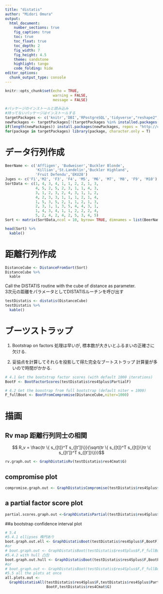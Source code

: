 ```yaml
---
title: "distatis"
author: "Midori Omura"
output:
  html_document:
    number_sections: true
    fig_caption: true
    toc: true
    toc_float: true
    toc_depth: 2
    fig_width: 7
    fig_height: 4.5
    theme: sandstone 
    highlight: tango
    code_folding: hide
editor_options: 
  chunk_output_type: console
---
```


```r
knitr::opts_chunk$set(echo = TRUE, 
                      warning = FALSE,
                      message = FALSE)
```


```r
#パッケージのインストールと読み込み
#持ってないパッケージはインストールする
targetPackages <- c('knitr','DBI','RPostgreSQL','tidyverse',"reshape2","lubridate","dbplot","DT","gridExtra","fmsb","corrplot","graphics","GGally","psych", "GPArotation", "DistatisR") 
newPackages <- targetPackages[!(targetPackages %in% installed.packages()[,"Package"])]
if(length(newPackages)) install.packages(newPackages, repos = "http://cran.us.r-project.org")
for(package in targetPackages) library(package, character.only = T)
```

# データ行列作成
```r
BeerName <- c('Affligen', 'Budweiser','Buckler Blonde',
              'Killian','St.Landelin','Buckler Highland',
              'Fruit Defendu','EKU28')
Juges <- c('F1','M2', 'F3', 'F4', 'M5', 'M6', 'M7', 'M8', 'F9', 'M10')
SortData <- c(1, 4, 3, 4, 1, 1, 2, 2, 1, 3,
              4, 5, 2, 5, 2, 3, 1, 1, 4, 3,
              3, 1, 2, 3, 2, 4, 3, 1, 1, 2,
              4, 2, 3, 3, 1, 1, 1, 2, 1, 4,
              1, 5, 3, 5, 2, 1, 1, 2, 1, 3,
              2, 3, 1, 1, 3, 5, 4, 4, 3, 1,
              1, 4, 3, 4, 1, 1, 2, 2, 2, 4,
              5, 2, 4, 2, 4, 2, 5, 3, 4, 5)
Sort <- matrix(SortData,ncol = 10, byrow= TRUE, dimnames = list(BeerName, Juges))

head(Sort) %>% 
  kable()
```

# 距離行列作成
```r
DistanceCube <- DistanceFromSort(Sort)
DistanceCube %>% 
  kable
```

Call the DISTATIS routine with the cube of distance as parameter.   
3次元の距離をパラメータとしてDISTATISルーチンを呼び出す  
```r
testDistatis <- distatis(DistanceCube)
testDistatis %>% 
  kable()
```

# ブーツストラップ
 1. Bootstrap on factors 
 処理は早いが, 標本数が大きいとふるまいの正確さに欠ける.

 2. 妥協点を計算してそれらを投影して得た完全なブートストラップ
 計算量が多いので時間がかかる.
```r
# 4.1 Get the bootstrap factor scores (with default 1000 iterations)
BootF <- BootFactorScores(testDistatis$res4Splus$PartialF)

# 4.2 Get the boostrap from full bootstrap (default niter = 1000)
F_fullBoot <- BootFromCompromise(DistanceCube,niter=1000)
```

# 描画
## Rv map 距離行列同士の相関
$$ R_v = \frac{tr \{ s_{[t]}^T s_{[t']}\}}{\sqrt{tr \{ s_{[t]}^T s_{[t]}\}tr \{ s_{[t']}^T s_{[t']}\}}}$$
```r
rv.graph.out <- GraphDistatisRv(testDistatis$res4Cmat$G)
```

## compromise plot
```r
compromise.graph.out <- GraphDistatisCompromise(testDistatis$res4Splus$F)
```

## a partial factor score plot
```r
partial.scores.graph.out <-GraphDistatisPartial(testDistatis$res4Splus$F,testDistatis$res4Splus$PartialF)
```

##a bootstrap confidence interval plot
```r
# 5.4 
#5.4.1 ellipses 楕円あり
boot.graph.out.ell <- GraphDistatisBoot(testDistatis$res4Splus$F,BootF)
#or
# boot.graph.out <- GraphDistatisBoot(testDistatis$res4Splus$F,F_fullBoot)
#5.4.2 with hull 凸包
boot.graph.out.hull <- GraphDistatisBoot(testDistatis$res4Splus$F,BootF,ellipses=FALSE)
#or
# boot.graph.out <- GraphDistatisBoot(testDistatis$res4Splus$F,F_fullBoot,ellipses=FALSE)
#5.5 all the plots at once
all.plots.out <-
  GraphDistatisAll(testDistatis$res4Splus$F,testDistatis$res4Splus$PartialF,
                   BootF,testDistatis$res4Cmat$G)
```